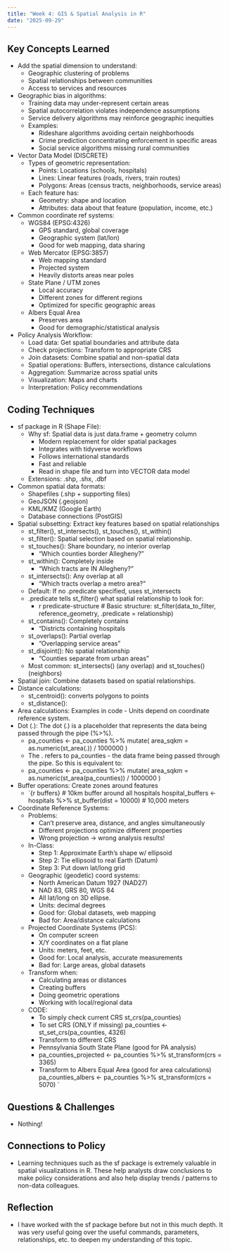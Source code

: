 ```yaml
---
title: "Week 4: GIS & Spatial Analysis in R"
date: "2025-09-29"
---
```


## Key Concepts Learned
- Add the spatial dimension to understand:
  - Geographic clustering of problems
  - Spatial relationships between communities
  - Access to services and resources
- Geographic bias in algorithms:
  - Training data may under-represent certain areas
  - Spatial autocorrelation violates independence assumptions
  - Service delivery algorithms may reinforce geographic inequities
  - Examples:
    - Rideshare algorithms avoiding certain neighborhoods
    - Crime prediction concentrating enforcement in specific areas
    - Social service algorithms missing rural communities
- Vector Data Model (DISCRETE)
  - Types of geometric representation:
    - Points: Locations (schools, hospitals)
    - Lines: Linear features (roads, rivers, train routes)
    - Polygons: Areas (census tracts, neighborhoods, service areas)
  - Each feature has:
    - Geometry: shape and location
    - Attributes: data about that feature (population, income, etc.)
- Common coordinate ref systems:
  - WGS84 (EPSG:4326)
    - GPS standard, global coverage
    - Geographic system (lat/lon)
    - Good for web mapping, data sharing
  - Web Mercator (EPSG:3857)
    - Web mapping standard
    - Projected system
    - Heavily distorts areas near poles
  - State Plane / UTM zones
    - Local accuracy
    - Different zones for different regions
    - Optimized for specific geographic areas
  - Albers Equal Area
    - Preserves area
    - Good for demographic/statistical analysis
- Policy Analysis Workflow:
  - Load data: Get spatial boundaries and attribute data
  - Check projections: Transform to appropriate CRS
  - Join datasets: Combine spatial and non-spatial data
  - Spatial operations: Buffers, intersections, distance calculations
  - Aggregation: Summarize across spatial units
  - Visualization: Maps and charts
  - Interpretation: Policy recommendations
    
## Coding Techniques
- sf package in R (Shape File):
  - Why sf: Spatial data is just data.frame + geometry column
    - Modern replacement for older spatial packages
    - Integrates with tidyverse workflows
    - Follows international standards
    - Fast and reliable
    - Read in shape file and turn into VECTOR data model
  - Extensions: .shp, .shx, .dbf
- Common spatial data formats:
  - Shapefiles (.shp + supporting files)
  - GeoJSON (.geojson)
  - KML/KMZ (Google Earth)
  - Database connections (PostGIS)
- Spatial subsetting: Extract key features based on spatial relationships
  - st_filter(), st_intersects(), st_touches(), st_within()
  - st_filter(): Spatial selection based on spatial relationship.
  - st_touches(): Share boundary, no interior overlap
    - “Which counties border Allegheny?”
  - st_within(): 	Completely inside
    - “Which tracts are IN Allegheny?” 
  - st_intersects(): Any overlap at all
    - “Which tracts overlap a metro area?” 
  - Default: If no .predicate specified, uses st_intersects
  - .predicate tells st_filter() what spatial relationship to look for:
    - r predicate-structure # Basic structure: st_filter(data_to_filter, reference_geometry, .predicate = relationship)
  - st_contains(): Completely contains
    - “Districts containing hospitals
  - st_overlaps(): Partial overlap
    - “Overlapping service areas”
  - st_disjoint(): No spatial relationship
    - “Counties separate from urban areas”
  - Most common: st_intersects() (any overlap) and st_touches() (neighbors)
- Spatial join: Combine datasets based on spatial relationships.
- Distance calculations:
  - st_centroid(): converts polygons to points
  - st_distance():
- Area calculations: Examples in code - Units depend on coordinate reference system.
- Dot (.): The dot (.) is a placeholder that represents the data being passed through the pipe (%>%).
  - pa_counties <- pa_counties %>% mutate( area_sqkm = as.numeric(st_area(.)) / 1000000 )
  - The . refers to pa_counties - the data frame being passed through the pipe. So this is equivalent to:
  - pa_counties <- pa_counties %>% mutate( area_sqkm = as.numeric(st_area(pa_counties)) / 1000000 )
- Buffer operations: Create zones around features
  - `{r buffers} # 10km buffer around all hospitals hospital_buffers <- hospitals %>% st_buffer(dist = 10000) # 10,000 meters
- Coordinate Reference Systems:
  - Problems: 
    - Can’t preserve area, distance, and angles simultaneously
    - Different projections optimize different properties
    - Wrong projection → wrong analysis results!
  - In-Class:
    - Step 1: Approximate Earth's shape w/ ellipsoid
    - Step 2: Tie ellipsoid to real Earth (Datum)
    - Step 3: Put down lat/long grid
  - Geographic (geodetic) coord systems:
    - North American Datum 1927 (NAD27)
    - NAD 83, GRS 80, WGS 84
    - All lat/long on 3D ellipse.
    - Units: decimal degrees
    - Good for: Global datasets, web mapping
    - Bad for: Area/distance calculations
  - Projected Coordinate Systems (PCS):
    - On computer screen
    - X/Y coordinates on a flat plane
    - Units: meters, feet, etc.
    - Good for: Local analysis, accurate measurements
    - Bad for: Large areas, global datasets
  - Transform when:
    - Calculating areas or distances
    - Creating buffers
    - Doing geometric operations
    - Working with local/regional data
  - CODE:
    - To simply check current CRS st_crs(pa_counties)
    - To set CRS (ONLY if missing) pa_counties <- st_set_crs(pa_counties, 4326)
    - Transform to different CRS
    - Pennsylvania South State Plane (good for PA analysis)
    - pa_counties_projected <- pa_counties %>%   st_transform(crs = 3365)
    - Transform to Albers Equal Area (good for area calculations) pa_counties_albers <- pa_counties %>%   st_transform(crs = 5070) `


## Questions & Challenges
- Nothing!

## Connections to Policy
- Learning techniques such as the sf package is extremely valuable in spatial visualizations in R. These help analysts draw conclusions to make policy considerations and also help display trends / patterns to non-data colleagues.

## Reflection
- I have worked with the sf package before but not in this much depth. It was very useful going over the useful commands, parameters, relationships, etc. to deepen my understanding of this topic.

